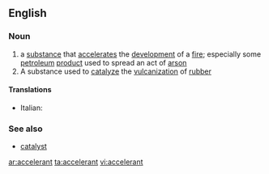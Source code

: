 ==English==

===Noun===
{{wikipedia}}
{{en-noun}}

# a [[substance]] that [[accelerate]]s the [[development]] of a [[fire]]; especially some [[petroleum]] [[product]] used to spread an act of [[arson]]
# A substance used to [[catalyze]] the [[vulcanization]] of [[rubber]]

====Translations====
*Italian: {{t-|it|accelerante|m}}

===See also===
*[[catalyst]]

[[ar:accelerant]]
[[ta:accelerant]]
[[vi:accelerant]]